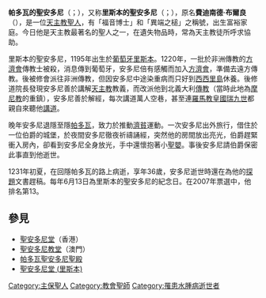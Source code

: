 {{Link style|time=2015-12-12T06:12:35+00:00}}
{{unreferenced|time=2013-07-21T09:39:27+00:00}}

{{Infobox saint
|name=帕多瓦的聖安多尼<br>（里斯本的聖安多尼）
|birth_date=1191年8月15日
|death_date={{death date and age|1231|6|13|1195|8|15|df=y}}
|feast_day=6月13日
|venerated_in=[[罗马天主教|罗马天主教]]<br>[[聖公宗|聖公宗]]
|image=Antoniuspadua.jpg
|imagesize=300px
|caption=''帕多瓦的聖安多尼与圣婴耶稣''<br> b由[[:en:Antonio_de_Pereda|Antonio de Pereda]]所绘
|birth_place={{flagicon image|PortugueseFlag1185.svg}} [[葡萄牙王國|葡萄牙王國]][[里斯本|里斯本]]
|death_place={{flagicon image|Flag of Most Serene Republic of Venice.svg}} [[威尼斯共和國|威尼斯共和國]][[帕多瓦|帕多瓦]]                     
|titles=[[教會聖師|教會聖師]]、[[司鐸|司鐸]]
|beatified_date=
|beatified_place=
|beatified_by= 
|canonized_date=1232年5月30日
|canonized_place=意大利[[斯波莱托|斯波莱托]]
|canonized_by=[[教宗额我略九世|教宗额我略九世]]
|attributes=书本; 面包; [[:en:Child_Jesus|圣婴耶稣]]; [[百合|百合]]; 鱼; 燃烧的心
|patronage=[[美洲原住民|印第安人]]; 截肢者; 動物; [[barrenness|barrenness]]; [[巴西|巴西]]; [[Elderly|elderly people]]; [[Blessed_Sacrament|faith in the Blessed Sacrament]]; [[fisherman|fishermen]]; Franciscan Custody of the Holy Land; [[harvest|harvest]]s; horses; lost articles; lower animals; mail; [[Sailor|mariners]]; oppressed people; [[Poverty|poor people]]; [[Portugal|Portugal]]; [[Pregnancy|pregnant women]]; seekers of lost articles; [[shipwrecks|shipwrecks]]; [[starvation|starvation]]; [[sterility_(physiology)|sterility]]; [[swineherds|swineherds]]s; Tigua Indians; travel hostesses; travellers; [[Watermen|Watermen]]

[[印第安人|印第安人]]、截肢者、動物、驢子、巴西、長者、漁民、豐收、馬匹、葡萄牙里斯本、失物、葡萄牙、受壓迫者、意大利帕多瓦、窮人、葡萄牙、孕婦、海員、尋找失物者、遭海難者、飢餓、旅客、男女不育、美國德克薩斯州博蒙、菲律賓Masbate、海員、豬倌、客舍主人、郵件、對聖體的信仰、意大利Ferrazzano、水下工作者、低等動物、提瓜印地安人

|major_shrine=意大利，[[帕多瓦圣安多尼圣殿|帕多瓦圣安多尼圣殿]]<br>[[聖安多尼堂_(里斯本)|聖安多尼堂 (里斯本)]]
|suppressed_date=
|issues=
|prayer= 榮福的聖安多尼，長久以來你施展了助人找回失物的特能。<br />求你助我復得天主的恩寵，教我熱心事主，修德行善；亦求<br />你助我找回失物，令我體現你慈善關切的驚喜。<br />（念天主經、聖母經、聖三光榮經）

良善的聖安多尼，你愛主以及愛人之熱誠使你堪當承受行奇<br />蹟的權能。你常樂意為遭受苦難者代禱，求你賞賜我所求的<br />恩典。如我所求，需要上主破例，賜以奇蹟，我也相信你代<br />禱的能力。因此，望你聆聽我的祈禱，俯允我的請求。[[阿們|亞孟]]。
}}
{{Christian mysticism |expanded=13th/14th}}

'''帕多瓦的聖安多尼'''（{{Lang-en|Anthony of Padua}}；{{Lang-it|Antonio di Padova}}），又称'''里斯本的聖安多尼'''（{{Lang-en|Anthony of Lisbon}}；{{Lang-pt|António de Lisboa}}），原名'''費迪南德·布爾良'''（{{lang|pt|Fernando de Bulhões}}），是一位[[天主教|天主教]][[聖人|聖人]]，有「福音博士」和「異端之槌」之稱號，出生富裕家庭。今日他是天主教最著名的聖人之一，在遺失物品時，常為天主教徒所呼求協助。

里斯本的聖安多尼，1195年出生於[[葡萄牙|葡萄牙]][[里斯本|里斯本]]。1220年，一批於非洲傳教的[[方濟會|方濟會]]傳教士被殺，消息傳到葡萄牙，安多尼倍有感觸而加入[[方濟會|方濟會]]，準備去遠方傳教。後被修會派往非洲傳教，但因安多尼中途染重病而只好到[[西西里島|西西里島]]休養。後修道院長發現安多尼善於講解[[天主教|天主教]]教義，而改派他到北義大利[[傳教|傳教]]（當時此地為[[摩尼教|摩尼教]]的重鎮），安多尼善於解經，每次講道萬人空巷，甚至連[[羅馬教皇|羅馬教皇]][[國瑞九世|國瑞九世]]都親自來聽他[[講道|講道]]。

晚年安多尼退隱至隱[[帕多瓦|帕多瓦]]，致力於推動[[濟貧|濟貧]]運動。一次安多尼出外旅行，借住於一位伯爵的城堡，於夜間安多尼徹夜祈禱誦經，突然他的房間放出亮光，伯爵趕緊衝入房內，卻看到安多尼全身放光，手中還懷抱著小[[聖嬰|聖嬰]]。事後安多尼請伯爵保密此事直到他逝世。

1231年初夏，在回隱帕多瓦的路上病逝，享年36歲，安多尼逝世時還在為他的[[探題|探題]]文書趕稿。每年6月13日為里斯本的聖安多尼的紀念日。在2007年票選{{Tsl|en|Os Grandes Portugueses|最偉大的葡萄牙人}}中，他排名第13。

== 參見 ==
* [[聖安多尼堂|聖安多尼堂]]（香港）
* [[聖安多尼教堂|聖安多尼教堂]]（澳門）
*[[帕多瓦聖安多尼聖殿|帕多瓦聖安多尼聖殿]]
*[[聖安多尼堂_(里斯本)|聖安多尼堂 (里斯本)]]
{{教会圣师}}
{{天主教}}

{{天主教聖人}}
{{Authority control}}
[[Category:主保聖人|Category:主保聖人]]
[[Category:教會聖師|Category:教會聖師]]
[[Category:罹患水腫病逝世者|Category:罹患水腫病逝世者]]